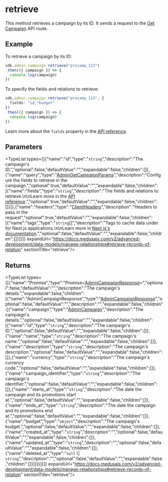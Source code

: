 
# retrieve

This method retrieves a campaign by its ID. It sends a request to the 
[Get Campaign](https://docs.medusajs.com/v2/api/admin#campaigns\_getcampaignsid) API route.

## Example

To retrieve a campaign by its ID:

```ts
sdk.admin.campaign.retrieve("procamp_123")
.then(({ campaign }) => {
  console.log(campaign)
})
```

To specify the fields and relations to retrieve:

```ts
sdk.admin.campaign.retrieve("procamp_123", {
  fields: "id,*budget"
})
.then(({ campaign }) => {
  console.log(campaign)
})
```

Learn more about the `fields` property in the [API reference](https://docs.medusajs.com/v2/api/store#select-fields-and-relations).

## Parameters

<TypeList types={[{"name":"id","type":"`string`","description":"The campaign's ID.","optional":false,"defaultValue":"","expandable":false,"children":[]},{"name":"query","type":"[AdminGetCampaignParams](../../../../../types/HttpTypes/interfaces/types.HttpTypes.AdminGetCampaignParams/page.mdx)","description":"Configure the fields to retrieve in the campaign.","optional":true,"defaultValue":"","expandable":false,"children":[{"name":"fields","type":"`string`","description":"The fields and relations to retrieve.\n\nLearn more in the [API reference](https://docs.medusajs.com/v2/api/store#select-fields-and-relations).","optional":true,"defaultValue":"","expandable":false,"children":[]}]},{"name":"headers","type":"[ClientHeaders](../../../types/js_sdk.admin.ClientHeaders/page.mdx)","description":"Headers to pass in the request","optional":true,"defaultValue":"","expandable":false,"children":[{"name":"tags","type":"`string`[]","description":"Tags to cache data under for Next.js applications.\n\nLearn more in [Next.js's documentation](https://nextjs.org/docs/app/building-your-application/caching#fetch-optionsnexttags-and-revalidatetag).","optional":false,"defaultValue":"","expandable":false,"children":[]}]}]} expandUrl="https://docs.medusajs.com/v2/advanced-development/data-models/manage-relationships#retrieve-records-of-relation" sectionTitle="retrieve"/>

## Returns

<TypeList types={[{"name":"Promise","type":"Promise&#60;[AdminCampaignResponse](../../../../../types/HttpTypes/interfaces/types.HttpTypes.AdminCampaignResponse/page.mdx)&#62;","optional":false,"defaultValue":"","description":"The campaign's details.","expandable":false,"children":[{"name":"AdminCampaignResponse","type":"[AdminCampaignResponse](../../../../../types/HttpTypes/interfaces/types.HttpTypes.AdminCampaignResponse/page.mdx)","optional":false,"defaultValue":"","description":"","expandable":false,"children":[{"name":"campaign","type":"[AdminCampaign](../../../../../types/HttpTypes/interfaces/types.HttpTypes.AdminCampaign/page.mdx)","description":"The campaign's details.","optional":false,"defaultValue":"","expandable":false,"children":[{"name":"id","type":"`string`","description":"The campaign's ID.","optional":false,"defaultValue":"","expandable":false,"children":[]},{"name":"name","type":"`string`","description":"The campaign's name.","optional":false,"defaultValue":"","expandable":false,"children":[]},{"name":"description","type":"`string`","description":"The campaign's description.","optional":false,"defaultValue":"","expandable":false,"children":[]},{"name":"currency","type":"`string`","description":"The campaign's currency code.","optional":false,"defaultValue":"","expandable":false,"children":[]},{"name":"campaign_identifier","type":"`string`","description":"The campaign's identifier.","optional":false,"defaultValue":"","expandable":false,"children":[]},{"name":"starts_at","type":"`string`","description":"The date the campaign and its promotions start at.","optional":false,"defaultValue":"","expandable":false,"children":[]},{"name":"ends_at","type":"`string`","description":"The date the campaign and its promotions end at.","optional":false,"defaultValue":"","expandable":false,"children":[]},{"name":"budget","type":"`object`","description":"The campaign's budget.","optional":false,"defaultValue":"","expandable":false,"children":[]},{"name":"created_at","type":"`string`","description":"","optional":false,"defaultValue":"","expandable":false,"children":[]},{"name":"updated_at","type":"`string`","description":"","optional":false,"defaultValue":"","expandable":false,"children":[]},{"name":"deleted_at","type":"`null` \\| `string`","description":"","optional":false,"defaultValue":"","expandable":false,"children":[]}]}]}]}]} expandUrl="https://docs.medusajs.com/v2/advanced-development/data-models/manage-relationships#retrieve-records-of-relation" sectionTitle="retrieve"/>
